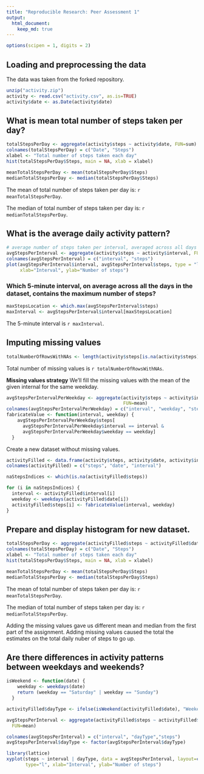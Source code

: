```yaml
---
title: "Reproducible Research: Peer Assessment 1"
output: 
  html_document:
    keep_md: true
---
```

```r
options(scipen = 1, digits = 2)
```


## Loading and preprocessing the data
The data was taken from the forked repository.
```r
unzip("activity.zip")
activity <- read.csv("activity.csv", as.is=TRUE)
activity$date <- as.Date(activity$date)
```



## What is mean total number of steps taken per day?
```r
totalStepsPerDay <- aggregate(activity$steps ~ activity$date, FUN=sum)
colnames(totalStepsPerDay) = c("Date", "Steps")
xlabel <- "Total number of steps taken each day"
hist(totalStepsPerDay$Steps, main = NA, xlab = xlabel)

meanTotalStepsPerDay <- mean(totalStepsPerDay$Steps)
medianTotalStepsPerDay <- median(totalStepsPerDay$Steps)
```
The mean of total number of steps taken per day is: `r meanTotalStepsPerDay`.

The median of total number of steps taken per day is: `r medianTotalStepsPerDay`.

## What is the average daily activity pattern?
```r
# average number of steps taken per interval, averaged across all days
avgStepsPerInterval <- aggregate(activity$steps ~ activity$interval, FUN=mean)
colnames(avgStepsPerInterval) = c("interval", "steps")
plot(avgStepsPerInterval$interval, avgStepsPerInterval$steps, type = "l",
     xlab="Interval", ylab="Number of steps")
```

### Which 5-minute interval, on average across all the days in the dataset, contains the maximum number of steps?
```r
maxStepsLocation <- which.max(avgStepsPerInterval$steps)
maxInterval <- avgStepsPerInterval$interval[maxStepsLocation]
```
The 5-minute interval is `r maxInterval`.



## Imputing missing values
```r
totalNumberOfRowsWithNAs <- length(activity$steps[is.na(activity$steps)])
```
Total number of missing values is `r totalNumberOfRowsWithNAs`.

**Missing values strategy**
We'll fill the missing values with the mean of the given internal for the same weekday.
```r
avgStepsPerIntervalPerWeekday <- aggregate(activity$steps ~ activity$interval + weekdays(activity$date),
                                           FUN=mean)
colnames(avgStepsPerIntervalPerWeekday) = c("interval", "weekday", "steps")
fabricateValue <- function(interval, weekday) {
    avgStepsPerIntervalPerWeekday$steps[
      avgStepsPerIntervalPerWeekday$interval == interval &
      avgStepsPerIntervalPerWeekday$weekday == weekday]
  }
```

Create a new dataset without missing values.
```r
activityFilled <- data.frame(activity$steps, activity$date, activity$interval)
colnames(activityFilled) = c("steps", "date", "interval")

naStepsIndices <- which(is.na(activityFilled$steps))

for (i in naStepsIndices) {
  interval <- activityFilled$interval[i]
  weekday <- weekdays(activityFilled$date[i])
  activityFilled$steps[i] <- fabricateValue(interval, weekday)
}
```

## Prepare and display histogram for new dataset.

```r
totalStepsPerDay <- aggregate(activityFilled$steps ~ activityFilled$date, FUN=sum)
colnames(totalStepsPerDay) = c("Date", "Steps")
xlabel <- "Total number of steps taken each day"
hist(totalStepsPerDay$Steps, main = NA, xlab = xlabel)

meanTotalStepsPerDay <- mean(totalStepsPerDay$Steps)
medianTotalStepsPerDay <- median(totalStepsPerDay$Steps)
```
The mean of total number of steps taken per day is: `r meanTotalStepsPerDay`.

The median of total number of steps taken per day is: `r medianTotalStepsPerDay`.

Adding the missing values gave us different mean and median from the first part of the assignment. Adding missing values caused the total the estimates on the total daily nuber of steps to go up.


## Are there differences in activity patterns between weekdays and weekends?
```r
isWeekend <- function(date) {
    weekday <- weekdays(date)
    return (weekday == "Saturday" | weekday == "Sunday")
  }

activityFilled$dayType <- ifelse(isWeekend(activityFilled$date), "Weekend", "Weekday")

avgStepsPerInterval <- aggregate(activityFilled$steps ~ activityFilled$interval +   activityFilled$dayType,
  FUN=mean)

colnames(avgStepsPerInterval) = c("interval", "dayType","steps")
avgStepsPerInterval$dayType <- factor(avgStepsPerInterval$dayType)

library(lattice)
xyplot(steps ~ interval | dayType, data = avgStepsPerInterval, layout=c(1,2),
       type="l", xlab="Interval", ylab="Number of steps")
```
